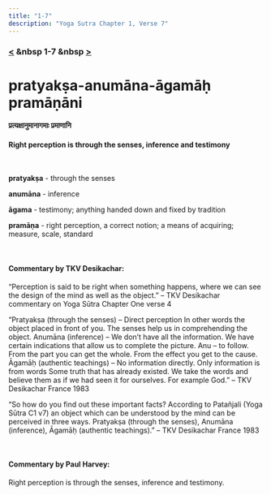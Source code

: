 ```yaml
---
title: "1-7"
description: "Yoga Sutra Chapter 1, Verse 7"
---
```


### [<](/Chapter-1/1-6) &nbsp 1-7 &nbsp [>](/Chapter-1/1-8/)

# pratyakṣa-anumāna-āgamāḥ pramāṇāni

#### प्रत्यक्षानुमानागमाः प्रमाणानि

#### Right perception is through the senses, inference and testimony

<br />

**pratyakṣa** - through the senses <br />

**anumāna** - inference <br />

**āgama** - testimony; anything handed down and fixed by tradition <br />

**pramāṇa** - right perception, a correct notion; a means of acquiring; measure, scale, standard<br />

<br />

#### Commentary by TKV Desikachar:

“Perception is said to be right when something happens,
where we can see the design of the mind as well as the object.”
– TKV Desikachar commentary on Yoga Sūtra Chapter One verse 4

“Pratyakṣa (through the senses) – Direct perception
In other words the object placed in front of you.
The senses help us in comprehending the object.
Anumāna (inference) – We don’t have all the information.
We have certain indications that allow us to complete the picture.
Anu – to follow.
From the part you can get the whole.
From the effect you get to the cause.
Āgamāḥ (authentic teachings) – No information directly.
Only information is from words
Some truth that has already existed.
We take the words and believe them as if we had seen it for ourselves.
For example God.”
– TKV Desikachar France 1983

“So how do you find out these important facts?
According to Patañjali (Yoga Sūtra C1 v7) an object which can be understood by the mind can be perceived in three ways.
Pratyakṣa (through the senses),
Anumāna (inference),
Āgamāḥ (authentic teachings).”
– TKV Desikachar France 1983

<br />

#### Commentary by Paul Harvey:

Right perception is through the
senses,
inference and
testimony.
